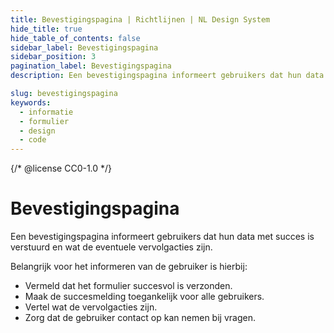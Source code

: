 ```yaml
---
title: Bevestigingspagina | Richtlijnen | NL Design System
hide_title: true
hide_table_of_contents: false
sidebar_label: Bevestigingspagina
sidebar_position: 3
pagination_label: Bevestigingspagina
description: Een bevestigingspagina informeert gebruikers dat hun data met succes is verstuurd en wat de eventuele vervolgacties zijn.

slug: bevestigingspagina
keywords:
  - informatie
  - formulier
  - design
  - code
---
```


{/* @license CC0-1.0 */}


# Bevestigingspagina

Een bevestigingspagina informeert gebruikers dat hun data met succes is verstuurd en wat de eventuele vervolgacties zijn.

Belangrijk voor het informeren van de gebruiker is hierbij:

- Vermeld dat het formulier succesvol is verzonden.
- Maak de succesmelding toegankelijk voor alle gebruikers.
- Vertel wat de vervolgacties zijn.
- Zorg dat de gebruiker contact op kan nemen bij vragen.

<ConfirmationSuccess />

<ConfirmationAccessibility />

<ConfirmationNextSteps />
<ConfirmationNextStepsCode />

<ConfirmationContact />

<FormFooterInfo />
